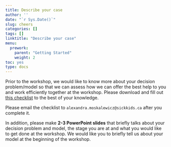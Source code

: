 ```yaml
---
title: Describe your case
author: ''
date: "`r Sys.Date()`"
slug: cheers
categories: []
tags: []
linktitle: "Describe your case"
menu:
  prework:
    parent: "Getting Started"
    weight: 2
toc: yes
type: docs
---
```


Prior to the workshop, we would like to know more about your decision problem/model so that we can assess how we can offer the best help to you and work efficiently together at the workshop. Please download and fill out [this checklist](../../../Course_Modularization/Intro, general, packages/Description of own case template.docx) to the best of your knowledge.

Please email the checklist to `alexandra.moskalewicz@sickkids.ca` after you complete it.

In addition, please make **2-3 PowerPoint slides** that briefly talks about your decision problem and model, the stage you are at and what you would like to get done at the workshop. We would like you to briefly tell us about your model at the beginning of the workshop.

